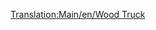 [[Translation:Main/en/Wood Truck]]{{en/-}}{{Template:Vagoni/It
|Picture=[[File:en/Woodtruck.png]]
|Name=Carro per legname
|NormalCost=€ 2.120
|NormalWeight=16 / 46 t
|NormalCapacity=30 tonnellate di legname
|MonoCost="
|MonoWeight=16 / 51 t
|MonoCapacity=35 tonnellate di legname
|MagCost="
|MagWeight=16 / 53 t
|MagCapacity=37 tonnellate di legname
|Description=Il legname è il bene più prezioso che puoi trasportare nello [[Main/en/Clima#Tropicale|scenario tropicale]] se riesci a trovare un segheria ma soprattutto una foresta perchè sono rarissime. Il carro per il trasporto dei tronchi è disponibile anche per i climi [[Main/en/Clima#Temperato|temperato]] e [[Main/en/Clima#Sub-artico|sub artico]].
}}